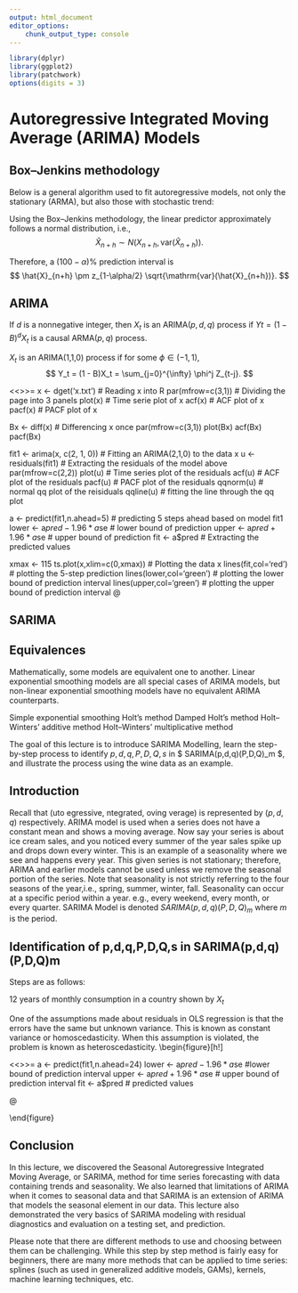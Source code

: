 ```yaml
---
output: html_document
editor_options:
    chunk_output_type: console
---
```


```r
library(dplyr)
library(ggplot2)
library(patchwork)
options(digits = 3)
```

# Autoregressive Integrated Moving Average (ARIMA) Models

## Box--Jenkins methodology

Below is a general algorithm used to fit autoregressive models, not only the stationary (ARMA), but also those with stochastic trend:
\begin{enumerate}
\item Postulate general class of models
\item Identify model to be tentatively entertained \textbf{SL: Check if it is right terminology}
\item Estimate parameters in tentatively entertained model
\item Diagnostic checking: is model adequate?\\
YES $\rightarrow$ 5\\
NO $\rightarrow$ 2
\item Forecast with the resultant model
\end{enumerate}

Using the Box--Jenkins methodology, the linear predictor approximately follows a normal distribution, i.e.,
$$
\hat{X}_{n+h} \sim N\left( X_{n+h}, \mathrm{var}(\hat{X}_{n+h}) \right).
$$

Therefore, a $(100 - \alpha)$\% prediction interval is
$$
\hat{X}_{n+h} \pm z_{1-\alpha/2} \sqrt{\mathrm{var}(\hat{X}_{n+h})}.
$$



## ARIMA

If $d$ is a nonnegative integer, then $X_t$ is an ARIMA($p, d, q$) process if $Yt=(1 - B)^d X_t$ is a causal ARMA($p, q$) process.

$X_t$ is an ARIMA(1,1,0) process if for some $\phi \in (-1, 1)$,
$$
Y_t = (1 - B)X_t = \sum_{j=0}^{\infty} \phi^j Z_{t-j}.
$$

<<>>=
x <- dget('x.txt') # Reading x into R
par(mfrow=c(3,1)) # Dividing the page into 3 panels
plot(x) # Time serie plot of x
acf(x) # ACF plot of x
pacf(x) # PACF plot of x



Bx <- diff(x) # Differencing x once
par(mfrow=c(3,1))
plot(Bx)
acf(Bx)
pacf(Bx)



fit1 <- arima(x, c(2, 1, 0)) # Fitting an ARIMA(2,1,0) to the data x
u <- residuals(fit1) # Extracting the residuals of the model above
par(mfrow=c(2,2))
plot(u) # Time series plot of the residuals
acf(u) # ACF plot of the residuals
pacf(u) # PACF plot of the residuals
qqnorm(u) # normal qq plot of the reisiduals
qqline(u) # fitting the line through the qq plot


a <- predict(fit1,n.ahead=5) # predicting 5 steps ahead based on model fit1
lower <- a$pred-1.96*a$se # lower bound of prediction
upper <- a$pred+1.96*a$se # upper bound of prediction
fit <- a$pred # Extracting the predicted values

xmax <- 115
ts.plot(x,xlim=c(0,xmax)) # Plotting the data x
lines(fit,col='red') # plotting the 5-step prediction
lines(lower,col='green') # plotting the lower bound of prediction interval
lines(upper,col='green') # plotting the upper bound of prediction interval
@

## SARIMA


## Equivalences

Mathematically, some models are equivalent one to another. Linear exponential smoothing models are all special cases of ARIMA models, but non-linear exponential smoothing models have no equivalent ARIMA counterparts.

Simple exponential smoothing
\begin{itemize}
\item Forecasts equivalent to ARIMA(0,1,1).
\item Parameters: $\theta_1 = \alpha - 1$.
\end{itemize}

Holt's method
\begin{itemize}
\item Forecasts equivalent to ARIMA(0,2,2).
\item Parameters: $\theta_1 = \alpha + \beta - 2$ and $\theta_2 = 1 - \alpha$.
\end{itemize}

Damped Holt's method
\begin{itemize}
\item Forecasts equivalent to ARIMA(1,1,2).
\item Parameters: $\phi_1 = \phi$, $\theta_1 = \alpha + \phi\beta - 2$, $\theta_2 = (1 - \alpha)\phi$.
\end{itemize}

Holt--Winters' additive method
\begin{itemize}
\item Forecasts equivalent to ARIMA(0,1,$m+1$)(0,1,0)$_m$.
\item Parameter restrictions because ARIMA has $m + 1$ parameters whereas HW uses only three parameters.
\end{itemize}

Holt--Winters' multiplicative method
\begin{itemize}
\item No ARIMA equivalence.
\end{itemize}

The goal of this lecture is to introduce SARIMA Modelling, learn the step-by-step process to identify $p,d,q,P,D,Q,s$ in $ SARIMA(p,d,q)(P,D,Q)_m $, and illustrate the process using the wine data as an example. 

## Introduction

Recall that \textbf{ARIMA} (\textbf{A}uto \textbf{R}egressive, \textbf{I}ntegrated, \textbf{M}oving \textbf{A}verage) is represented by $(p,d,q)$ respectively. ARIMA model is used when a series does not have a constant mean and
shows a moving average. Now say your series is about ice cream sales, and you noticed every summer of the year sales spike up and drops down every winter. This is an example of a seasonality where we see \textbf{predictable repeating patterns within a year} and happens every year. This given series is not stationary; therefore, ARIMA and earlier models cannot be used unless we remove the seasonal portion of the series. Note that seasonality is not strictly referring to the four seasons of the year,i.e., spring, summer, winter, fall. Seasonality can occur at a specific period within a year. e.g., every weekend, every month, or every quarter. SARIMA Model is denoted $SARIMA(p,d,q) (P,D,Q)_m$ where $m$ is the period. 

## Identification of p,d,q,P,D,Q,s in SARIMA(p,d,q) (P,D,Q)m

Steps are as follows:

\begin{enumerate}
\item Check for stationarity
\item Check for seasonality
\item Remove trend by $ Y^*_t = (1-B)^d X_t $
\item Remove seasonality by  $Y_t = (1-B^s)^D Y^*_t $
\item Identify p, q, P, Q
\end{enumerate}

\section {Example: Wine Data}
12 years of monthly consumption in a country shown by $X_{t}$

One of the assumptions made about residuals in OLS
regression is that the errors have the same but unknown variance. This is
known as constant variance or homoscedasticity. When this assumption is
violated, the problem is known as heteroscedasticity.\footnote{
https://cran.r-project.org/web/packages/olsrr/vignettes/heteroskedasticity.html}
\begin{figure}[h!]
\subsection*{Check for stationarity}
<<>>=
library(itsmr)
w = itsmr::wine
wine = ts(w, start =c(1980,1), frequency = 12)
plot.ts(wine, xlab = "Years" , ylab = "Wine")
@
\caption{Data shows trend, periodic, and have non-constant variance.
Therefore, we start from the variance-stabilizing transformation, in particular square root and log. See @fig-winelog.}
\label{fig:wine}
\end{figure}

\begin{figure}[h!]
\subsection*{Check for seasonality} 
<<>>=
sqrt.wine=sqrt(wine)
plot.ts(sqrt(wine), main = "sqrt.wine=sqrt(wine)", xlab= "Years", ylab="sqrt.wine", las = 1)

log.wine=log(wine)
plot.ts(log.wine, main = "log.wine=log(wine)", xlab= "Years", ylab="log.wine", las = 1)
@
\caption{Both square and log transformations have removed some heteroscedaticity of the data. At this point, we do not choose the best variance stabilizing transformation yet. We will use {\bfseries seasonal differencing.}}
\label{fig:winelog}
\end{figure}


\begin{figure}[h!]
\subsection*{Trend Removal} 
Here we used {\bfseries seasonal differencing}. If $Y_{t}$ has a seasonal period $m$, then the {\bfseries first seasonal difference} is defined to be
$$
D_{m,t} = Y_{t}-Y_{t-m}
$$

for $t=m+1,m+2,\ldots,n.$
In this way we compare seasons with seasons. Seasonal differencing will (at least approximately) remove the seasonal component.
<<>>=
B.datasqrt = diff(sqrt.wine, , lag = 1)
plot(B.datasqrt, main = "B.data = diff(sqrt.wine, difference = 1)", las = 1)
B.datalog = diff(log.wine, lag = 1)
plot(B.datalog, main = "B.data = diff(log.wine, difference = 1)", las = 1 )
@
\caption{Seasonally differenced sqrt shows much heteroscedastic. In contrast, seasonally differenced log is almost homoscedastic. Thus, we shall utilize the log transformation.}
\label{fig:B.datasqrtlog}
\end{figure}

\begin{figure}[h!]
\subsection*{Removing Seasonality}
<<>>=
B.datalog=diff(log.wine)
acf(B.datalog, lag.max = 36, las = 1)
acf(B.datalog, lag.max = 36, type='p', las = 1)
@
\label{fig:B.data}
\caption{Presents the ACF and PACF of the seasonaly differenced log transformed wine data. Notice that there are still minor trend going on.}


\label{fig:Differencing}
\end{figure}

\begin{figure}[h!]
\subsection*{Seasonal Effect Removal (D,m)}
<<fig.dim = c(12,3)>>=
B12.B.data = diff(B.datalog, lag = 12)
plot(B12.B.data, main = "B12.B.datalog = diff(B.datalog, lag = 12)", las = 1)
par(mfrow=c(1,1))
acf(B12.B.data, lag.max = 36, las = 1)
acf(B12.B.data, lag.max = 36, type='p', las = 1)
@
\caption{Here we use ordinary differencing.}
\label{fig:wn}
\end{figure}

\begin{figure}[h!]
\subsection*{Identify p, q, P, Q}
\subsection*{Fitting $ARIMA(0,1,1)x(0,1,1)_12$}
<<>>=
fit1 <- arima(log.wine, c(0, 1, 1),seasonal = list(order = c(0, 1, 1), period = 12))

print(summary(fit1))

u <- residuals(fit1)
@
\caption{Fitting an $ARIMA(0,1,1)x(0,1,1)_{12}$ to the data and extracting the residuals of the model.}
\label{fig:identification}
\end{figure}

\begin{figure}[h!]
\subsection*{Diagnostics}
<<fig.dim = c(12,3)>>=
par(mfrow=c(1,1))
plot(u)
acf(u)
pacf(u)
qqnorm(u)
qqline(u)

@
\caption{Residual Diagnostics}
\label{fig:identification}
\end{figure}

\begin{figure}[h!]
<<>>=
fitted.values <- log.wine-u
plot(log.wine,main='SARIMA model')
lines(fitted.values,col='red')

@
\caption{Defining the fitted values}
\label{fig:identification}
\end{figure}

\begin{figure}[h!]
\subsection*{Prediction}
<<>>=
a <- predict(fit1,n.ahead=24)
lower <- a$pred-1.96*a$se #lower bound of prediction interval
upper <- a$pred+1.96*a$se # upper bound of prediction interval
fit <- a$pred # predicted values

@
\caption{Prediction of 2 years ahead}
\label{fig:identification}
\end{figure}



\begin{figure}[h!]
<<>>=
yband <- c(0,4500)
ts.plot(exp(log.wine),xlim=c(1980,1994),ylim=yband)
lines(exp(fit),col='red')		
lines(exp(lower),col='green')
lines(exp(upper),col='green')

@
\caption{Plotting the data along with the prediction.}
\label{fig:identification}
\end{figure}


## Conclusion

In this lecture, we discovered the Seasonal Autoregressive Integrated Moving Average, or SARIMA, method for time series forecasting with  data containing trends and seasonality. We also learned that limitations of ARIMA when it comes to seasonal data and that SARIMA is an extension of ARIMA that models the seasonal element in our data. This lecture also demonstrated the very basics of SARIMA modeling with residual diagnostics and evaluation on a testing set, and prediction. 

Please note that there are different methods to use and choosing between them can be challenging. While this step by step method is fairly easy for beginners, there are many more methods that can be applied to time series: splines (such as used in generalized additive models, GAMs), kernels, machine learning techniques, etc. 



